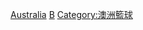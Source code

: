 {{Catnav|頁面分類|人物|各國人物|各国运动员|澳大利亚運動員}}
{{Catnav|頁面分類|人物|各職業人物|运动员|篮球运动员}}
{{Catnav|頁面分類|...|球類運動|篮球|篮球运动员}}
{{Catnav|頁面分類|...|各國體育|澳大利亞體育|澳大利亚运动员}}
{{Catnav|頁面分類|...|各國體育|各国运动员|澳大利亚运动员}}
{{Commonscat|Basketball players from Australia}}

[[Category:各國籃球運動員|Australia]]
[[Category:澳大利亚運動員|B]]
[[Category:澳洲籃球|Category:澳洲籃球]]